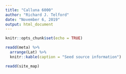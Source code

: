 ```yaml
---
title: "Calluna 6000"
author: "Richard J. Telford"
date: "November 6, 2019"
output: html_document
---
```


```r
knitr::opts_chunk$set(echo = TRUE)
```

```r
readd(meta) %>% 
  arrange(Lat) %>% 
  knitr::kable(caption = "Seed source information")
```



```r
readd(site_map)
```

